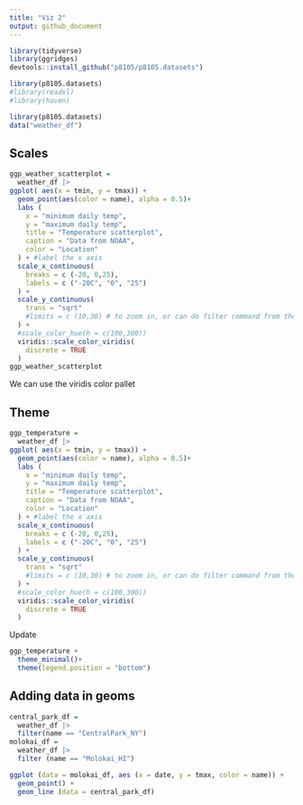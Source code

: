 ```yaml
---
title: "Viz 2"
output: github_document
---
```


```r
library(tidyverse)
library(ggridges)
devtools::install_github("p8105/p8105.datasets")

library(p8105.datasets)
#library(readxl)
#library(haven)
```

```r
library(p8105.datasets)
data("weather_df")
```

## Scales

```r
ggp_weather_scatterplot = 
  weather_df |>
ggplot( aes(x = tmin, y = tmax)) + 
  geom_point(aes(color = name), alpha = 0.5)+
  labs (
    x = "minimum daily temp",
    y = "maximum daily temp",
    title = "Temperature scatterplot",
    caption = "Data from NOAA",
    color = "Location"
  ) + #label the x axis
  scale_x_continuous(
    breaks = c (-20, 0,25),
    labels = c ("-20C", "0", "25")
  ) +
  scale_y_continuous(
    trans = "sqrt"
    #limits = c (10,30) # to zoom in, or can do filter command from the beginning 
  ) +
  #scale_color_hue(h = c(100,300))
  viridis::scale_color_viridis(
    discrete = TRUE
  )
ggp_weather_scatterplot
```
We can use the viridis color pallet

## Theme
```r
ggp_temperature = 
  weather_df |>
ggplot( aes(x = tmin, y = tmax)) + 
  geom_point(aes(color = name), alpha = 0.5)+
  labs (
    x = "minimum daily temp",
    y = "maximum daily temp",
    title = "Temperature scatterplot",
    caption = "Data from NOAA",
    color = "Location"
  ) + #label the x axis
  scale_x_continuous(
    breaks = c (-20, 0,25),
    labels = c ("-20C", "0", "25")
  ) +
  scale_y_continuous(
    trans = "sqrt"
    #limits = c (10,30) # to zoom in, or can do filter command from the beginning 
  ) +
  #scale_color_hue(h = c(100,300))
  viridis::scale_color_viridis(
    discrete = TRUE
  )
```

Update 
```r
ggp_temperature +
  theme_minimal()+
  theme(legend.position = "bottom")
```

## Adding data in geoms

```r
central_park_df =
  weather_df |>
  filter(name == "CentralPark_NY")
molokai_df = 
  weather_df |>
  filter (name == "Molokai_HI")

ggplot (data = molokai_df, aes (x = date, y = tmax, color = name)) + 
  geom_point() +
  geom_line (data = central_park_df)
```


